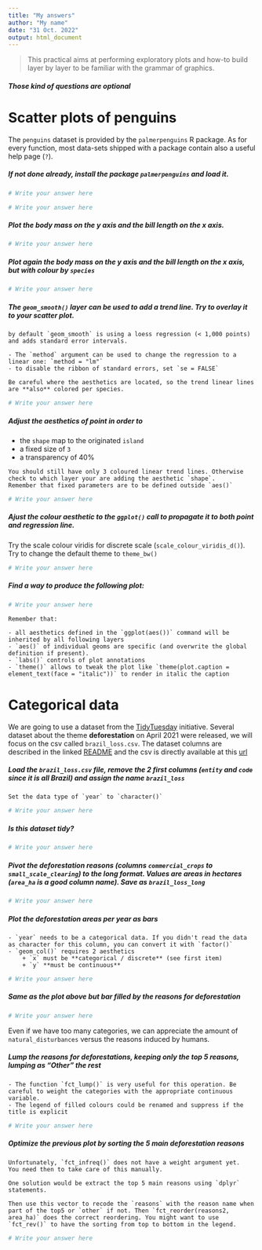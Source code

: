 ```yaml
---
title: "My answers"
author: "My name"
date: "31 Oct. 2022"
output: html_document
---
```



> This practical aims at performing exploratory plots and how-to build layer by layer to be familiar with
the grammar of graphics.  

##### Those kind of questions are optional {.bonus}


# Scatter plots of penguins

The `penguins` dataset is provided by the `palmerpenguins` R package. As for every function, most data-sets shipped with a package contain also a useful help page (`?`).

##### If not done already, install the package `palmerpenguins` and load it.

```r
# Write your answer here
```

```r
# Write your answer here
```


##### Plot the body mass on the _y_ axis and the bill length on the _x_ axis.

```r
# Write your answer here
```


##### Plot again the body mass on the _y_ axis and the bill length on the _x_ axis, but with colour by `species`

```r
# Write your answer here
```




##### The `geom_smooth()` layer can be used to add a trend line. Try to overlay it to your scatter plot.

```block
by default `geom_smooth` is using a loess regression (< 1,000 points) and adds standard error intervals. 

- The `method` argument can be used to change the regression to a linear one: `method = "lm"`
- to disable the ribbon of standard errors, set `se = FALSE`

Be careful where the aesthetics are located, so the trend linear lines are **also** colored per species.
```

```r
# Write your answer here
```



##### Adjust the aesthetics of point in order to

- the `shape` map to the originated `island`
- a fixed size of `3`
- a transparency of 40%

```block
You should still have only 3 coloured linear trend lines. Otherwise check to which layer your are adding the aesthetic `shape`.
Remember that fixed parameters are to be defined outside `aes()`
```

```r
# Write your answer here
```


##### Ajust the colour aesthetic to the `ggplot()` call to propagate it to both point and regression line.
Try the scale colour viridis for discrete scale (`scale_colour_viridis_d()`). Try to change the default theme to `theme_bw()`

```r
# Write your answer here
```


##### Find a way to produce the following plot:


```r
# Write your answer here
```


```block
Remember that:

- all aesthetics defined in the `ggplot(aes())` command will be inherited by all following layers
- `aes()` of individual geoms are specific (and overwrite the global definition if present).
- `labs()` controls of plot annotations
- `theme()` allows to tweak the plot like `theme(plot.caption = element_text(face = "italic"))` to render in italic the caption
```

# Categorical data

We are going to use a dataset from the [TidyTuesday](https://github.com/rfordatascience/tidytuesday/) initiative. Several dataset about the theme **deforestation** on April 2021 were released, we will focus on the csv called `brazil_loss.csv`. The dataset columns are described in the linked [README](https://github.com/rfordatascience/tidytuesday/blob/master/data/2021/2021-04-06/readme.md) and the csv is directly available at this [url](https://raw.githubusercontent.com/rfordatascience/tidytuesday/master/data/2021/2021-04-06/brazil_loss.csv)


##### Load the `brazil_loss.csv` file, remove the 2 first columns (`entity` and `code` since it is all Brazil) and assign the name `brazil_loss`

```block
Set the data type of `year` to `character()`
```

```r
# Write your answer here
```




##### Is this dataset tidy?

```r
# Write your answer here
```


##### Pivot the deforestation reasons (columns `commercial_crops` to `small_scale_clearing`) to the long format. Values are areas in hectares (`area_ha` is a good column name). Save as `brazil_loss_long`

```r
# Write your answer here
```



##### Plot the deforestation areas per year as bars

```block
- `year` needs to be a categorical data. If you didn't read the data as character for this column, you can convert it with `factor()`
- `geom_col()` requires 2 aesthetics
    + `x` must be **categorical / discrete** (see first item)
    + `y` **must be continuous**
```

```r
# Write your answer here
```


##### Same as the plot above but bar filled by the reasons for deforestation

```r
# Write your answer here
```


Even if we have too many categories, we can appreciate the amount of `natural_disturbances` versus the reasons induced by humans.

##### Lump the reasons for deforestations, keeping only the top 5 reasons, lumping as "Other" the rest

```block
- The function `fct_lump()` is very useful for this operation. Be careful to weight the categories with the appropriate continuous variable.
- The legend of filled colours could be renamed and suppress if the title is explicit
```

```r
# Write your answer here
```



##### Optimize the previous plot by sorting the 5 main deforestation reasons
```block
Unfortunately, `fct_infreq()` does not have a weight argument yet. 
You need then to take care of this manually.

One solution would be extract the top 5 main reasons using `dplyr` statements.

Then use this vector to recode the `reasons` with the reason name when part of the top5 or `other` if not. Then `fct_reorder(reasons2, area_ha)` does the correct reordering. You might want to use
`fct_rev()` to have the sorting from top to bottom in the legend.
```

```r
# Write your answer here
```
